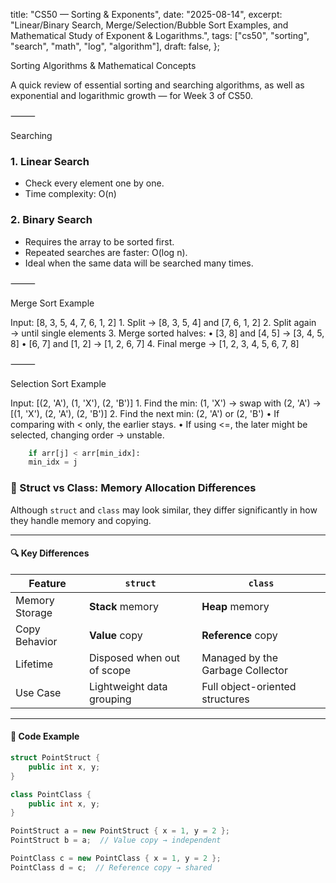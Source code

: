   title: "CS50 — Sorting & Exponents",
  date: "2025-08-14",
  excerpt: "Linear/Binary Search, Merge/Selection/Bubble Sort Examples, and Mathematical Study of Exponent & Logarithms.",
  tags: ["cs50", "sorting", "search", "math", "log", "algorithm"],
  draft: false,
};

Sorting Algorithms & Mathematical Concepts

A quick review of essential sorting and searching algorithms, as well as exponential and logarithmic growth — for Week 3 of CS50.

⸻

Searching

### 1. Linear Search
- Check every element one by one.
- Time complexity: O(n)

### 2. Binary Search
- Requires the array to be sorted first.
- Repeated searches are faster: O(log n).
- Ideal when the same data will be searched many times.

⸻

Merge Sort Example

Input: [8, 3, 5, 4, 7, 6, 1, 2]
	1.	Split → [8, 3, 5, 4] and [7, 6, 1, 2]
	2.	Split again → until single elements
	3.	Merge sorted halves:
	•	[3, 8] and [4, 5] → [3, 4, 5, 8]
	•	[6, 7] and [1, 2] → [1, 2, 6, 7]
	4.	Final merge → [1, 2, 3, 4, 5, 6, 7, 8]

⸻

Selection Sort Example

Input: [(2, 'A'), (1, 'X'), (2, 'B')]
	1.	Find the min: (1, 'X') → swap with (2, 'A')
→ [(1, 'X'), (2, 'A'), (2, 'B')]
	2.	Find the next min: (2, 'A') or (2, 'B')
	•	If comparing with < only, the earlier stays.
	•	If using <=, the later might be selected, changing order → unstable.

```python
    if arr[j] < arr[min_idx]:
    min_idx = j
```

### 🧠 Struct vs Class: Memory Allocation Differences

Although `struct` and `class` may look similar, they differ significantly in how they handle memory and copying.

---

#### 🔍 Key Differences
<table>
  <thead>
    <tr>
      <th>Feature</th>
      <th><code>struct</code></th>
      <th><code>class</code></th>
    </tr>
  </thead>
  <tbody>
    <tr>
      <td>Memory Storage</td>
      <td><strong>Stack</strong> memory</td>
      <td><strong>Heap</strong> memory</td>
    </tr>
    <tr>
      <td>Copy Behavior</td>
      <td><strong>Value</strong> copy</td>
      <td><strong>Reference</strong> copy</td>
    </tr>
    <tr>
      <td>Lifetime</td>
      <td>Disposed when out of scope</td>
      <td>Managed by the Garbage Collector</td>
    </tr>
    <tr>
      <td>Use Case</td>
      <td>Lightweight data grouping</td>
      <td>Full object-oriented structures</td>
    </tr>
  </tbody>
</table>

---

#### 🧪 Code Example

```csharp
struct PointStruct {
    public int x, y;
}

class PointClass {
    public int x, y;
}

PointStruct a = new PointStruct { x = 1, y = 2 };
PointStruct b = a;  // Value copy → independent

PointClass c = new PointClass { x = 1, y = 2 };
PointClass d = c;  // Reference copy → shared
